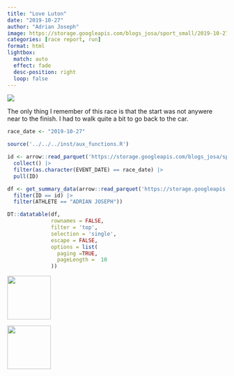 ```yaml
---
title: "Love Luton"
date: "2019-10-27"
author: "Adrian Joseph"
image: https://storage.googleapis.com/blogs_josa/sport_small/2019-10-27_LOVE_LUTON/img/00.png
categories: [race report, run]
format: html
lightbox:
  match: auto
  effect: fade
  desc-position: right
  loop: false
---
```

![](https://storage.googleapis.com/blogs_josa/sport_small/2019-10-27_LOVE_LUTON/img/00.png)

The only thing I remember of this race is that the start was not anywere near to the finish. I had to walk quite a bit to go back to the car.

```r
race_date <- "2019-10-27"

source('../../../inst/aux_functions.R')

id <- arrow::read_parquet('https://storage.googleapis.com/blogs_josa/sport/parquets/main_dataset.parquet') |>
  collect() |>
  filter(as.character(EVENT_DATE) == race_date) |>
  pull(ID)

df <- get_summary_data(arrow::read_parquet('https://storage.googleapis.com/blogs_josa/sport/parquets/all_results.parquet') |>
  filter(ID == id) |>
  filter(ATHLETE == "ADRIAN JOSEPH"))

DT::datatable(df,
              rownames = FALSE,
              filter = 'top',
              selection = 'single',
              escape = FALSE,
              options = list(
                paging =TRUE,
                pageLength =  10
              ))
```


::: {layout-ncol=4}
![](https://storage.googleapis.com/blogs_josa/sport_small/2019-10-27_LOVE_LUTON/img/00.png){ width="100" group="hi" }

![](https://storage.googleapis.com/blogs_josa/sport_small/2019-10-27_LOVE_LUTON/img/01.png){ width="100" group="hi" }


:::
